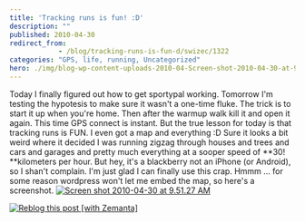 ```yaml
---
title: 'Tracking runs is fun! :D'
description: ""
published: 2010-04-30
redirect_from: 
            - /blog/tracking-runs-is-fun-d/swizec/1322
categories: "GPS, life, running, Uncategorized"
hero: ./img/blog-wp-content-uploads-2010-04-Screen-shot-2010-04-30-at-9.51.27-AM.png
---
```


Today I finally figured out how to get sportypal working. Tomorrow I'm testing the hypotesis to make sure it wasn't a one-time fluke. The trick is to start it up when you're home. Then after the warmup walk kill it and open it again. This time GPS connect is instant. But the true lesson for today is that tracking runs is FUN. I even got a map and everything :D Sure it looks a bit weird where it decided I was running zigzag through houses and trees and cars and garages and pretty much everything at a sooper speed of **30! **kilometers per hour. But hey, it's a blackberry not an iPhone (or Android), so I shan't complain. I'm just glad I can finally use this crap. Hmmm ... for some reason wordpress won't let me embed the map, so here's a screenshot. [![](./img/Screen-shot-2010-04-30-at-95127-AM2ffafa.png "Screen shot 2010-04-30 at 9.51.27 AM")](./img/blog-wp-content-uploads-2010-04-Screen-shot-2010-04-30-at-9.51.27-AM.png)

[![Reblog this post \[with Zemanta\]](http://img.zemanta.com/reblog_e.png?x-id=7512ac06-9c72-4184-92e8-eafed79ca5bd)](http://reblog.zemanta.com/zemified/7512ac06-9c72-4184-92e8-eafed79ca5bd/ "Reblog this post \[with Zemanta]")
